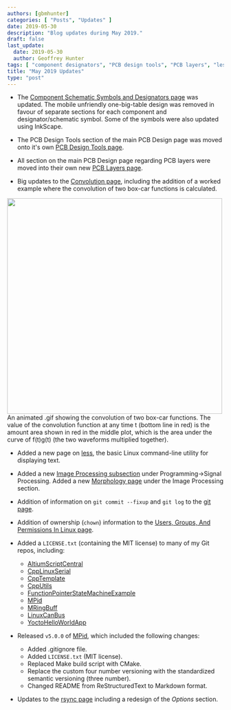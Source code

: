 ```yaml
---
authors: [gbmhunter]
categories: [ "Posts", "Updates" ]
date: 2019-05-30
description: "Blog updates during May 2019."
draft: false
last_update:
  date: 2019-05-30
  author: Geoffrey Hunter
tags: [ "component designators", "PCB design tools", "PCB layers", "less", "convolution", "git", "fixup", "logs", "chown", "ownership", "Linux", "image processing" ]
title: "May 2019 Updates"
type: "post"
---
```



* The [Component Schematic Symbols and Designators page](/electronics/circuit-design/component-schematic-symbols-and-designators) was updated. The mobile unfriendly one-big-table design was removed in favour of separate sections for each component and designator/schematic symbol. Some of the symbols were also updated using InkScape.

* The PCB Design Tools section of the main PCB Design page was moved onto it's own [PCB Design Tools page](/pcb-design/pcb-design-tools).

* All section on the main PCB Design page regarding PCB layers were moved into their own new [PCB Layers page](/pcb-design/pcb-layers).

* Big updates to the [Convolution page](/programming/signal-processing/convolution), including the addition of a worked example where the convolution of two box-car functions is calculated.



<Image src={convolution_two_box_car_functions} width="500px">An animated .gif showing the convolution of two box-car functions. The value of the convolution function at any time t (bottom line in red) is the amount area shown in red in the middle plot, which is the area under the curve of f(t)g(t) (the two waveforms multiplied together).</Image>

* Added a new page on [less](/programming/operating-systems/linux/programs/less), the basic Linux command-line utility for displaying text.

* Added a new [Image Processing subsection](/programming/signal-processing/image-processing) under Programming->Signal Processing. Added a new [Morphology page](/programming/signal-processing/image-processing/morphology) under the Image Processing section.

* Addition of information on `git commit --fixup` and `git log` to the [git page](/programming/version-control-systems/git).

* Addition of ownership (`chown`) information to the [Users, Groups, And Permissions In Linux page](/programming/operating-systems/linux/users-groups-and-permissions-in-linux).

* Added a `LICENSE.txt` (containing the MIT license) to many of my Git repos, including:
    * [AltiumScriptCentral](https://github.com/gbmhunter/AltiumScriptCentral)
    * [CppLinuxSerial](https://github.com/gbmhunter/CppLinuxSerial)
    * [CppTemplate](https://github.com/gbmhunter/CppTemplate)
    * [CppUtils](https://github.com/gbmhunter/CppUtils)
    * [FunctionPointerStateMachineExample](https://github.com/gbmhunter/FunctionPointerStateMachineExample)
    * [MPid](https://github.com/gbmhunter/MPid)
    * [MRingBuff](https://github.com/gbmhunter/MRingBuff)
    * [LinuxCanBus](https://github.com/gbmhunter/LinuxCanBus)
    * [YoctoHelloWorldApp](https://github.com/gbmhunter/YoctoHelloWorldApp)

* Released `v5.0.0` of [MPid](https://github.com/gbmhunter/MPid), which included the following changes:
    * Added .gitignore file.
    * Added `LICENSE.txt` (MIT license).
    * Replaced Make build script with CMake.
    * Replace the custom four number versioning with the standardized semantic versioning (three number).
    * Changed README from ReStructuredText to Markdown format.

* Updates to the [rsync page](/programming/operating-systems/linux/programs/rsync) including a redesign of the _Options_ section.